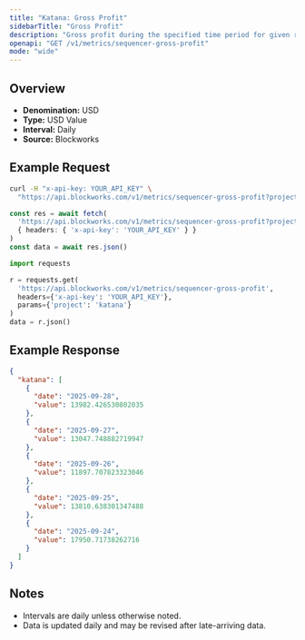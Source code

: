 ```yaml
---
title: "Katana: Gross Profit"
sidebarTitle: "Gross Profit"
description: "Gross profit during the specified time period for given rollup."
openapi: "GET /v1/metrics/sequencer-gross-profit"
mode: "wide"
---
```


## Overview

- **Denomination:** USD
- **Type:** USD Value
- **Interval:** Daily
- **Source:** Blockworks

## Example Request

<CodeGroup>

```bash cURL
curl -H "x-api-key: YOUR_API_KEY" \
  "https://api.blockworks.com/v1/metrics/sequencer-gross-profit?project=katana"
```

```typescript TypeScript
const res = await fetch(
  'https://api.blockworks.com/v1/metrics/sequencer-gross-profit?project=katana',
  { headers: { 'x-api-key': 'YOUR_API_KEY' } }
)
const data = await res.json()
```

```python Python
import requests

r = requests.get(
  'https://api.blockworks.com/v1/metrics/sequencer-gross-profit',
  headers={'x-api-key': 'YOUR_API_KEY'},
  params={'project': 'katana'}
)
data = r.json()
```

</CodeGroup>

## Example Response

```json
{
  "katana": [
    {
      "date": "2025-09-28",
      "value": 13982.426530802035
    },
    {
      "date": "2025-09-27",
      "value": 13047.748882719947
    },
    {
      "date": "2025-09-26",
      "value": 11897.707823323046
    },
    {
      "date": "2025-09-25",
      "value": 13810.638301347488
    },
    {
      "date": "2025-09-24",
      "value": 17950.71738262716
    }
  ]
}
```

## Notes
- Intervals are daily unless otherwise noted.
- Data is updated daily and may be revised after late-arriving data.